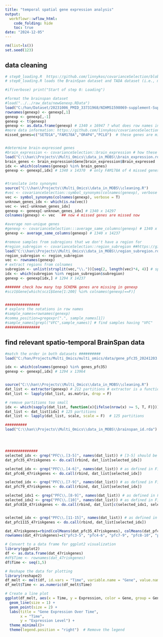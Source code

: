 ---
title: "temporal spatial gene expression analysis"
output:
  workflowr::wflow_html:
    code_folding: hide
    toc: true
date: "2024-12-05"
---

```{r, message=F, warning=F}
rm(list=ls())
set.seed(123)
```



## data cleaning 

```{r, message=F, warning=F, eval=T}
# step0_loading.R  https://github.com/linnykos/covarianceSelection/blob/master/main/step0_loading.R
# step0_loading.R loads the BrainSpan dataset and TADA dataset (i.e., matching the genes in both datasets, resolving gene synonyms, removing genes not expressed in the brain).

#if(verbose) print("Start of step 0: Loading")

#format the brainspan dataset
#load("../../raw_data/newGenexp.RData")
load("C:/han/Dataset/20231006_PMID_33731968/NIHMS1598069-supplement-Supp_1/newGenexp.RData")
rownames(genexp) <- genexp[,1]
genexp <- genexp[,-1]
genexp <- t(genexp)
genexp <- as.data.frame(genexp) # 1340 x 16947 ? what does row names indicate? sample information is in covarianceSelection::brainspan_id
#more data information: https://github.com/linnykos/covarianceSelection/blob/master/covarianceSelection/R/data.R  
missed_genes=c("SETD1A","FAM178A","OR4P4","PCLO")  # these genes are missed, but supposed to be included, sum(colnames(genexp) %in% missed_genes)=0, two genes "SETD1A", and "PCLO" not in genexp   


#determine brain-expressed genes
#brain_expression <- covarianceSelection::brain_expression # how these genes are known to be expressed genes???????? a data from Bernie Devlin   https://github.com/linnykos/covarianceSelection/blob/master/covarianceSelection/R/data.R
load("C:\\han\\Projects\\Multi_Omics\\data_in_MOBS\\brain_expression.rda") # brain_expression has 4 missed genes sum(brain_expression$Gene %in% missed_genes)
brain_genes <- brain_expression$Gene[brain_expression$Brain_expressed != 'No']   ## "OR4P4" is not in brain_genes 
idx <- which(colnames(genexp) %in% brain_genes)
genexp <- genexp[,idx] # 1340 x 14370  # only FAM178A of 4 missed genes is in genexp now:  missed_genes %in% colnames(genexp)


#translate into synonyms
source("C:\\han\\Projects\\Multi_Omics\\data_in_MOBS\\cleaning.R")
#vec <- covarianceSelection::symbol_synonyms(colnames(genexp), verbose = T)
vec <- symbol_synonyms(colnames(genexp), verbose = T)
unknown_genes_idx <- which(is.na(vec))
vec <- vec[-unknown_genes_idx]
genexp <- genexp[-unknown_genes_idx] # 1340 x 14297
colnames(genexp) <- vec   ## now 4 missed genes are missed now 

#average non-unique genes
#genexp <- covarianceSelection:::average_same_columns(genexp) # 1340 x 14246
genexp <- average_same_columns(genexp) # 1340 x 14237

#remove samples from subregions that we don't have a region for
#region_subregion <- covarianceSelection::region_subregion ##https://github.com/linnykos/covarianceSelection/blob/master/covarianceSelection/R/data.R
load("C:\\han\\Projects\\Multi_Omics\\data_in_MOBS\\region_subregion.rda")
region_subregion <- region_subregion 
vec <- rownames(genexp)
# extract regions from colnames 
subregion <- unlist(strsplit(vec,"\\."))[seq(2, length(vec)*4, 4)] # split string separated by "." https://stackoverflow.com/questions/26665100/how-to-use-the-strsplit-function-with-a-period
idx <- which(subregion %in% region_subregion$subregion)
genexp <- genexp[idx,] # 1294 X 14237

####### check how many top SCHEMA genes are missing in genexp 
#scz1$Gene[which(scz1$Gene[1:200] %in% colnames(genexp)==F)]


################
# explore the notations in row names 
#sample_names=rownames(genexp)
#comma_position=gregexpr(".", sample_names[1])
#sample_names[grepl("VFC",sample_names)] # find samples having "VFC"
################
```




## find relevant spatio-temporal BrainSpan data 

```{r, message=F, warning=F, eval=T}
#match the order in both datasets ########## 
load("C:/han/Projects/Multi_Omics/multi_omics/data/gene_pfc35_20241203.RData")

idx <- which(colnames(genexp) %in% genes_pfc35)
genexp <- genexp[,idx] # 1294 x 13964


source("C:\\han\\Projects\\Multi_Omics\\data_in_MOBS\\cleaning.R")
dat_list <- extractor(genexp) # 212 partitions # extractor is a function in cleaning.R 
dat_list <- lapply(dat_list, as.matrix, drop = F)

# remove partitions too small
idx <- which(sapply(dat_list, function(x){ifelse(nrow(x) >= 5, T, F)}))
dat_list <- dat_list[idx] # 125 partitions
dat_list <- lapply(dat_list, scale, scale = F)  # 125 partitions 

##########
load("C:\\han\\Projects\\Multi_Omics\\data_in_MOBS\\brainspan_id.rda")




###############
selected_idx <- grep("PFC\\.[3-5]", names(dat_list)) # [3-5] should be early PC in Liu et.al 2015 (10-19 post conception week) 
dat_pfc35_47riskgenes <- do.call(rbind, dat_list[selected_idx]) 

selected_idx <- grep("PFC\\.[4-6]", names(dat_list)) # as defined in Fig 2 (c) in Willsey et al 2013 cell paper
dat_pfc46_47riskgenes <- do.call(rbind, dat_list[selected_idx])

selected_idx <- grep("PFC\\.[7-9]", names(dat_list)) # as defined in Fig 2 (c) in Willsey et al 2013 cell paper
dat_pfc79_47riskgenes <- do.call(rbind, dat_list[selected_idx])

selected_idx1 <- grep("PFC\\.[8-9]", names(dat_list)) # as defined in Fig 2 (c) in Willsey et al 2013 cell paper
selected_idx2 <- grep("PFC\\.[10]", names(dat_list)) # as defined in Fig 2 (c) in Willsey et al 2013 cell paper
dat_pfc810_47riskgenes <- do.call(rbind, dat_list[c(selected_idx1, selected_idx2)])


selected_idx <- grep("PFC\\.[11-15]", names(dat_list)) # as defined in Fig 2 (c) in Willsey et al 2013 cell paper
dat_pfc1115_47riskgenes <- do.call(rbind, dat_list[selected_idx])

dat_47riskgenes=rbind(colMeans(dat_pfc35_47riskgenes), colMeans(dat_pfc46_47riskgenes), colMeans(dat_pfc79_47riskgenes), colMeans(dat_pfc810_47riskgenes), colMeans(dat_pfc1115_47riskgenes))
rownames(dat_47riskgenes)=c("pfc3-5", "pfc4-6", "pfc7-9", "pfc8-10", "pfc11-15")
```




```{r, message=F, warning=F}
# Convert to a data frame for ggplot2 visualization
library(ggplot2)
df <- as.data.frame(dat_47riskgenes)
#df$Time <- rownames(dat_47riskgenes)
df$Time <- seq(1,5)

# Reshape the data for plotting
library(reshape2)
df_melt <- melt(df, id.vars = "Time", variable.name = "Gene", value.name = "Expression")
df_melt$Time <- as.numeric(df_melt$Time)

# Create a line plot
ggplot(df_melt, aes(x = Time, y = Expression, color = Gene, group = Gene)) +
  geom_line(size = 1) +
  geom_point(size = 2) +
  labs(title = "Gene Expression Over Time",
       x = "Time",
       y = "Expression Level") +
  theme_minimal()+
  theme(legend.position = "right")  # Remove the legend
```



